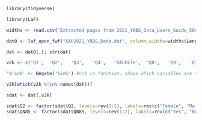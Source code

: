 
```r
library(tidyverse)
```

```r
library(LaF)
```

```r
widths <- read.csv("Extracted pages from 2021_YRBS_Data_Users_Guide_508.xlsx - Sheet2.csv", header=TRUE)
```

```r
dat0 <- laf_open_fwf("XXH2021_YRBS_Data.dat", column_widths=widths$Length, column_names=widths$Variable, column_types=rep("string", nrow(widths)))
```

```r
dat <- dat0[,]; str(dat)
```

```r
v2k <- c('Q1',	'Q2',	'Q3',	'Q4',	'RACEETH',	'Q8',	'Q9',	'Q10',	'Q11',	'Q12',	'Q13',	'Q14',	'Q15',	'Q16',	'Q17',	'Q18',	'Q19',	'Q20',	'Q21',	'Q22',	'Q23',	'Q24',	'Q25',	'Q26',	'Q27',	'Q28',	'Q29',	'Q30',	'Q31',	'Q32',	'Q33',	'Q34',	'Q35',	'Q36',	'Q37',	'Q38',	'Q40',	'Q41',	'Q42',	'Q43',	'Q44',	'Q45',	'Q46',	'Q47',	'Q48',	'Q49',	'Q50',	'Q51',	'Q52',	'Q53',	'Q54',	'Q55',	'Q56',	'Q57',	'Q58',	'Q59',	'Q60',	'Q61',	'Q62',	'Q63',	'Q64',	'Q65',	'Q68',	'Q69',	'Q70',	'Q71',	'Q72',	'Q73',	'Q74',	'Q76',	'Q77',	'Q78',	'Q79',	'Q80',	'Q82',	'Q83',	'Q84',	'Q85',	'QN85', 'Q86',	'Q87',	'Q88',	'Q89',	'Q93',	'Q95',	'Q96',	'Q99')
```

```r
'%!in%' <- Negate('%in%') #not in function. shows which variables are not in the dataset. should be 0 
```

```r
v2k[which(v2k %!in% names(dat))]
```

```r
sdat <- dat[,v2k] 
```

```r
sdat$Q2 <- factor(sdat$Q2, levels=rev(1:2), labels=rev(c("Female", "Male")))
sdat$QN85 <- factor(sdat$QN85, levels=rev(1:2), labels=rev(c("Yes", "No")))
```




